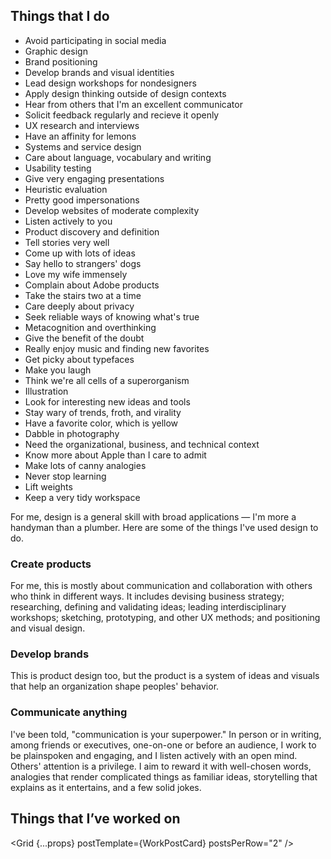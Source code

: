 <!-- import CarouselToggler from "../../src/components/carouselToggler" -->

## Things that I do

<WidthBleeder>
<TagRiver>

- Avoid participating in social media
- Graphic design
- Brand positioning
- Develop brands and visual identities
- Lead design workshops for nondesigners
- Apply design thinking outside of design contexts
- Hear from others that I'm an excellent communicator
- Solicit feedback regularly and recieve it openly
- UX research and interviews
- Have an affinity for lemons
- Systems and service design
- Care about language, vocabulary and writing
- Usability testing
- Give very engaging presentations
- Heuristic evaluation
- Pretty good impersonations
- Develop websites of moderate complexity
- Listen actively to you
- Product discovery and definition
- Tell stories very well
- Come up with lots of ideas
- Say hello to strangers' dogs
- Love my wife immensely
- Complain about Adobe products
- Take the stairs two at a time
- Care deeply about privacy
- Seek reliable ways of knowing what's true
- Metacognition and overthinking
- Give the benefit of the doubt
- Really enjoy music and finding new favorites
- Get picky about typefaces
- Make you laugh
- Think we're all cells of a superorganism
- Illustration
- Look for interesting new ideas and tools
- Stay wary of trends, froth, and virality
- Have a favorite color, which is yellow
- Dabble in photography
- Need the organizational, business, and technical context
- Know more about Apple than I care to admit
- Make lots of canny analogies
- Never stop learning
- Lift weights
- Keep a very tidy workspace

</TagRiver>
</WidthBleeder>


<div>
<p class="bigText"> For me, design is a general skill with broad applications — I'm&nbsp;more a handyman than a plumber. Here are some of the things I've used design to do. </p>
<WidthBleeder >
<CarouselProvider
      naturalSlideWidth={400}
      naturalSlideHeight={400}
      totalSlides={3}
      visibleSlides={2}
      step={1}
      isIntrinsicHeight={true}
      className="do"
>

<Slider classNameTray="carousel-tray-do">
<Slide index={0}>

### Create products
For me, this is mostly about communication and collaboration with others who think in different ways. It includes devising business strategy; researching, defining and validating ideas; leading interdisciplinary workshops; sketching, prototyping, and other UX methods; and positioning and visual design.

</Slide>
<Slide index={1}>

### Develop brands
This is product design too, but the product is a system of ideas and visuals that help an organization shape peoples' behavior.

</Slide>
<Slide index={2}>

### Communicate anything
I've been told, "communication is your superpower." In person or in writing, among friends or executives, one-on-one or before an audience, I work to be plainspoken and engaging, and I listen actively with an open mind. Others' attention is a privilege. I aim to reward it with well-chosen words, analogies that render complicated things as familiar ideas, storytelling that explains as it entertains, and a few solid jokes.

</Slide>
</Slider>
<ButtonBack />
<ButtonNext />
<DotGroup showAsSelectedForCurrentSlideOnly={true}/>
</CarouselProvider>
</WidthBleeder>
</div>

## Things that I’ve worked&nbsp;on

<Grid {...props} postTemplate={WorkPostCard} postsPerRow="2" />
